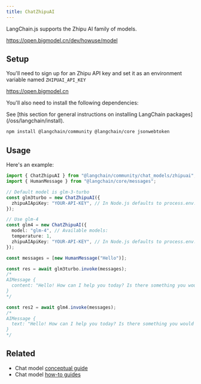 ```yaml
---
title: ChatZhipuAI
---
```


LangChain.js supports the Zhipu AI family of models.

https://open.bigmodel.cn/dev/howuse/model

## Setup

You'll need to sign up for an Zhipu API key and set it as an environment variable named `ZHIPUAI_API_KEY`

https://open.bigmodel.cn

You'll also need to install the following dependencies:

<Tip>
See [this section for general instructions on installing LangChain packages](/oss/langchain/install).
</Tip>

```bash npm
npm install @langchain/community @langchain/core jsonwebtoken
```

## Usage

Here's an example:

```typescript
import { ChatZhipuAI } from "@langchain/community/chat_models/zhipuai";
import { HumanMessage } from "@langchain/core/messages";

// Default model is glm-3-turbo
const glm3turbo = new ChatZhipuAI({
  zhipuAIApiKey: "YOUR-API-KEY", // In Node.js defaults to process.env.ZHIPUAI_API_KEY
});

// Use glm-4
const glm4 = new ChatZhipuAI({
  model: "glm-4", // Available models:
  temperature: 1,
  zhipuAIApiKey: "YOUR-API-KEY", // In Node.js defaults to process.env.ZHIPUAI_API_KEY
});

const messages = [new HumanMessage("Hello")];

const res = await glm3turbo.invoke(messages);
/*
AIMessage {
  content: "Hello! How can I help you today? Is there something you would like to talk about or ask about? I'm here to assist you with any questions you may have.",
}
*/

const res2 = await glm4.invoke(messages);
/*
AIMessage {
  text: "Hello! How can I help you today? Is there something you would like to talk about or ask about? I'm here to assist you with any questions you may have.",
}
*/
```

## Related

- Chat model [conceptual guide](/oss/langchain/models)
- Chat model [how-to guides](/oss/langchain/models)

